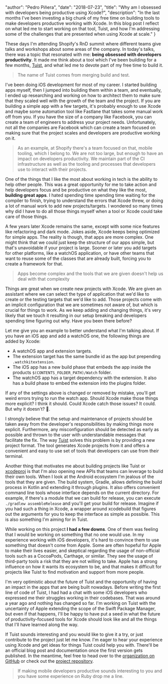 
  "author": "Pedro Piñera",
  "date": "2018-07-23",
  "title": "Why am I obsessed with developers being productive using Xcode?",
  "description": "In the last months I've been investing a big chunk of my free time on building tools to make developers productive working with Xcode. In this blog post I reflect on what led me to start working on that tool, Tuist, and how I'm addressing some of the challenges that are presented when using Xcode at scale."
}




These days I'm attending Shopify's RnD summit where different teams give talks and workshops about some areas of the company. In today's talks, there was a topic that resonated with me: **being obsessed with developers productivity**. It made me think about a tool which I've been building for a few months, [Tuist](https://github.com/tuist), and what led me to devote part of my free time to build it.

> The name of Tuist comes from merging build and test.

I've been doing iOS development for most of my career. I started building apps myself, then I jumped into building them within a team, and eventually, I ended up researching and working on how to architect them to make sure that they scaled well with the growth of the team and the project. If you are building a simple app with a few targets, it's probably enough to use Xcode and maybe some automation tool like Fastlane that takes some manual work off from you. If you have the size of a company like Facebook, you can create a team of engineers to address your project needs. Unfortunately, not all the companies are Facebook which can create a team focused on making sure that the project scales and developers are productive working on it.

> As an example, at Shopify there's a team focused on that, mobile tooling, which I belong to. We are not too large, but enough to have an impact on developers productivity. We maintain part of the CI infrastructure as well as the tooling and processes that developers use to interact with their projects.

One of the things that I like the most about working in tech is the ability to help other people. This was a great opportunity for me to take action and help developers focus and be productive on what they like the most, **building great apps**. I hated spending time spending time waiting for the compiler to finish, trying to understand the errors that Xcode threw, or doing a lot of manual work to add new projects/targets. I wondered so many times why did I have to do all those things myself when a tool or Xcode could take care of those things.

A few years later Xcode remains the same, except with some nice features like refactoring and dark mode. Jokes aside, Xcode keeps being optimized for simple apps. The reality is though, that apps are more complex. One might think that we could just keep the structure of our apps simple, but that's unavoidable if your project is large. Sooner or later you add targets for other platforms, like a watchOS application, or have other teams that want to reuse some of the classes that are already built, forcing you to create a framework for that.

> Apps become complex and the tools that we are given doesn't help us deal with that complexity

Things are great when we create new projects with Xcode. We are given an assistant where we can select the type of application that we'd like to create or the testing targets that we'd like to add. Those projects come with an implicit configuration that we are sometimes not aware of, but which is crucial for things to work. As we keep adding and changing things, it's very likely that we touch it resulting in our setup breaking and developers spending time figuring out why. Have you been there before?

Let me give you an example to better understand what I'm talking about. If you have an iOS app and add a watchOS one, the following things are added by Xcode:

- A watchOS app and extension targets.
- The extension target has the same bundle id as the app but prepending `.watchkitextension`.
- The iOS app has a new build phase that embeds the app inside the products `$(CONTENTS_FOLDER_PATH)/Watch` folder.
- The watchOS app has a target dependency with the extension. It also has a build phase to embed the extension into the plugins folder.

If any of the settings above is changed or removed by mistake, you'll get weird errors trying to run the watch app. Should Xcode make those things more explicit? I think it should. Could Xcode catch those issues? It could. But why it doesn't? 🤔.

I strongly believe that the setup and maintenance of projects should be taken away from the developer's responsibilities by making things more explicit. Furthermore, any misconfiguration should be detected as early as possible and thrown to the user with understandable messages that facilitate the fix.
The way [Tuist](https://github.com/tuist/tuist) solves this problem is by providing a new project format. The tool generates Xcode projects from it and offers a convenient and easy to use set of tools that developers can use from their terminal.

Another thing that motivates me about building projects like Tuist or [xcodeproj](https://github.com/tuist/xcodeproj) is that I'm also opening new APIs that teams can leverage to build their own tools. When I look at the Android ecosystem I'm jealous of the tools that they are given. The build system, Gradle, allows defining the build process in Kotlin and extending it through plugins. It also offers convenient command line tools whose interface depends on the current directory. For example, if there's a module that we can build for release, you can execute `./gradlew assembleRelease` and you'll get your build for release. Imagine if you had such a thing in Xcode, a wrapper around xcodebuild that figures out the arguments for you to keep the interface as simple as possible. This is also something I'm aiming for in Tuist.

While working on this project **I had a few downs**. One of them was feeling that I would be working on something that no one would use. In my experience working with iOS developers, it's hard to convince them to use something that doesn't come from Apple. Some are often hopeful for Apple to make their lives easier, and skeptical regarding the usage of non-official tools such as a CocoaPods, Carthage, or similar. They see the usage of third-party tools a risk that they are not willing to take. Apple has a strong influence on how it wants its ecosystem to be, and that makes it difficult for projects like Tuist to find motivation and support from more people.

I'm very optimistic about the future of Tuist and the opportunity of having an impact in the apps that are being built nowadays. Before writing the first line of code of Tuist, I had had a chat with some iOS developers who expressed me their struggles working in their codebases. That was around a year ago and nothing has changed so far. I'm working on Tuist with the uncertainty of Apple extending the scope of the Swift Package Manager, but even if that happens, I'll be happy to have put a seed in what the future of productivity-focused tools for Xcode should look like and all the things that I'll have learned along the way.

If Tuist sounds interesting and you would like to give it a try, or just contribute to the project just let me know. I'm eager to hear your experience using Xcode and get ideas for things Tuist could help you with. There'll be an official blog post and documentation once the first version gets published. In the meantime, feel free to head over to the [organization on GitHub](https://github.com/tuist) or check out the [project repository](https://github.com/tuist/tuist).

> If making mobile developers productive sounds interesting to you and you have some experience on Ruby drop me a line.

    